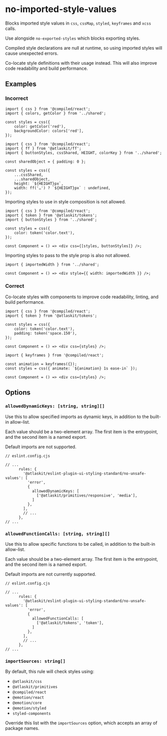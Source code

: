# no-imported-style-values

Blocks imported style values in `css`, `cssMap`, `styled`, `keyframes` and `xcss` calls.

Use alongside `no-exported-styles` which blocks exporting styles.

Compiled style declarations are null at runtime, so using imported styles will cause unexpected
errors.

Co-locate style definitions with their usage instead. This will also improve code readability and
build performance.

## Examples

### Incorrect

```tsx
import { css } from '@compiled/react';
import { colors, getColor } from '../shared';

const styles = css({
	color: getColor('red'),
	backgroundColor: colors['red'],
});
```

```tsx
import { css } from '@compiled/react';
import { ff } from '@atlaskit/ff';
import { buttonStyles, cssShared, HEIGHT, colorKey } from '../shared';

const sharedObject = { padding: 0 };

const styles = css({
	...cssShared,
	...sharedObject,
	height: `${HEIGHT}px`,
	width: ff('…') ? `${HEIGHT}px` : undefined,
});
```

Importing styles to use in style composition is not allowed.

```tsx
import { css } from '@compiled/react';
import { token } from '@atlaskit/tokens';
import { buttonStyles } from '../shared';

const styles = css({
	color: token('color.text'),
});

const Component = () => <div css={[styles, buttonStyles]} />;
```

Importing styles to pass to the style prop is also not allowed.

```tsx
import { importedWidth } from '../shared';

const Component = () => <div style={{ width: importedWidth }} />;
```

### Correct

Co-locate styles with components to improve code readability, linting, and build performance.

```tsx
import { css } from '@compiled/react';
import { token } from '@atlaskit/tokens';

const styles = css({
	color: token('color.text'),
	padding: token('space.150'),
});

const Component = () => <div css={styles} />;
```

```tsx
import { keyframes } from '@compiled/react';

const animation = keyframes({});
const styles = css({ animate: `${animation} 1s ease-in` });

const Component = () => <div css={styles} />;
```

## Options

### `allowedDynamicKeys: [string, string][]`

Use this to allow specified imports as dynamic keys, in addition to the built-in allow-list.

Each value should be a two-element array. The first item is the entrypoint, and the second item is a
named export.

Default imports are not supported.

```tsx
// eslint.config.cjs

// ...
      rules: {
        '@atlaskit/eslint-plugin-ui-styling-standard/no-unsafe-values': [
          'error',
          {
            allowedDynamicKeys: [
              ['@atlaskit/primitives/responsive', 'media'],
            ]
          },
        ],
        // ...
      },
// ...
```

### `allowedFunctionCalls: [string, string][]`

Use this to allow specific functions to be called, in addition to the built-in allow-list.

Each value should be a two-element array. The first item is the entrypoint, and the second item is a
named export.

Default imports are not currently supported.

```tsx
// eslint.config.cjs

// ...
      rules: {
        '@atlaskit/eslint-plugin-ui-styling-standard/no-unsafe-values': [
          'error',
          {
            allowedFunctionCalls: [
              ['@atlaskit/tokens', 'token'],
            ]
          },
        ],
        // ...
      },
// ...
```

### `importSources: string[]`

By default, this rule will check styles using:

- `@atlaskit/css`
- `@atlaskit/primitives`
- `@compiled/react`
- `@emotion/react`
- `@emotion/core`
- `@emotion/styled`
- `styled-components`

Override this list with the `importSources` option, which accepts an array of package names.
